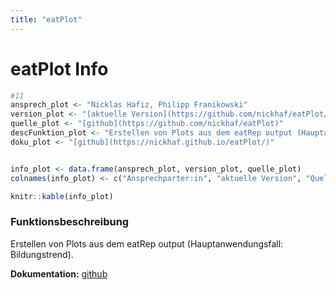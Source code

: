```yaml
---
title: "eatPlot"
---
```


# eatPlot Info

```r
#11
ansprech_plot <- "Nicklas Hafiz, Philipp Franikowski"
version_plot <- "[aktuelle Version](https://github.com/nickhaf/eatPlot/blob/main/DESCRIPTION)"
quelle_plot <- "[github](https://github.com/nickhaf/eatPlot)"
descFunktion_plot <- "Erstellen von Plots aus dem eatRep output (Hauptanwendungsfall: Bildungstrend)."
doku_plot <- "[github](https://nickhaf.github.io/eatPlot/)"


info_plot <- data.frame(ansprech_plot, version_plot, quelle_plot)
colnames(info_plot) <- c("Ansprechparter:in", "aktuelle Version", "Quelle")

knitr::kable(info_plot)
```

### Funktionsbeschreibung

Erstellen von Plots aus dem eatRep output (Hauptanwendungsfall: Bildungstrend).

**Dokumentation:** [github](https://nickhaf.github.io/eatPlot/)
